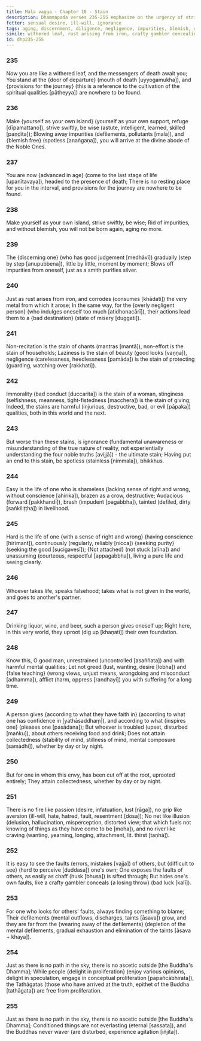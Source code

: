 ```yaml
---
title: Mala vagga - Chapter 18 - Stain
description: Dhammapada verses 235-255 emphasize on the urgency of striving swiftly, not being negligent, discerning gradually, stains of various qualities. A contrast is drawn on the lives of one who is shameless and one with a sense of right and wrong, on finding the faults of others and one's own, and on the path of the Tathāgatas.
fetter: sensual desire, ill-will, ignorance
tags: aging, discernment, diligence, negligence, impurities, blemish, defilements, laziness, immorality, stinginess, giving, shamelessness, sense of right and wrong, envy, passion, aversion, delusion, illusion, craving, fault, proliferation, ascetic, conditioned things, Buddha, Tathāgata, collectedness, impermanence, dhp
simile: withered leaf, rust arising from iron, crafty gambler concealing a losing throw
id: dhp235-255
---
```


### 235

Now you are like a withered leaf,
and the messengers of death await you;
You stand at the \{door of departure} (mouth of death [uyyogamukha]),
and \{provisions for the journey} (this is a reference to the cultivation of the spiritual qualities [pātheyya]) are nowhere to be found.

### 236

Make \{yourself as your own island} (yourself as your own support, refuge [dīpamattano]),
strive swiftly, be wise (astute, intelligent, learned, skilled [paṇḍita]);
Blowing away impurities (defilements, pollutants [mala]), and \{blemish free} (spotless [anaṅgaṇa]),
you will arrive at the divine abode of the Noble Ones.

### 237

You are now \{advanced in age} (come to the last stage of life [upanītavaya]),
headed to the presence of death;
There is no resting place for you in the interval,
and provisions for the journey are nowhere to be found.

### 238

Make yourself as your own island,
strive swiftly, be wise;
Rid of impurities, and without blemish,
you will not be born again, aging no more.

### 239

The \{discerning one} (who has good judgement [medhāvī]) gradually (step by step [anupubbena]),
little by little, moment by moment;
Blows off impurities from oneself,
just as a smith purifies silver.

### 240

Just as rust arises from iron,
and corrodes (consumes [khādati]) the very metal from which it arose;
In the same way, for the \{overly negligent person} (who indulges oneself too much [atidhonacārī]),
their actions lead them to a \{bad destination} (state of misery [duggati]).

### 241

Non-recitation is the stain of chants (mantras [mantā]),
non-effort is the stain of households;
Laziness is the stain of beauty (good looks [vaṇṇa]),
negligence (carelessness, heedlessness [pamāda]) is the stain of protecting (guarding, watching over [rakkhati]).

### 242

Immorality (bad conduct [duccarita]) is the stain of a woman,
stinginess (selfishness, meanness, tight-fistedness [macchera]) is the stain of giving;
Indeed, the stains are harmful (injurious, destructive, bad, or evil [pāpaka]) qualities,
both in this world and the next.

### 243

But worse than these stains,
is ignorance (fundamental unawareness or misunderstanding of the true nature of reality, not experientially understanding the four noble truths [avijjā]) - the ultimate stain;
Having put an end to this stain,
be spotless (stainless [nimmala]), bhikkhus.

### 244

Easy is the life of one who is shameless (lacking sense of right and wrong, without conscience [ahirika]),
brazen as a crow, destructive;
Audacious (forward [pakkhandī]), brash (impudent [pagabbha]),
tainted (defiled, dirty [saṅkiliṭṭha]) in livelihood.

### 245

Hard is the life of one \{with a sense of right and wrong} (having conscience [hirīmant]),
continuously (regularly, reliably [nicca]) \{seeking purity} (seeking the good [sucigavesī]);
\{Not attached} (not stuck [alīna]) and unassuming (courteous, respectful [appagabbha]),
living a pure life and seeing clearly.

### 246

Whoever takes life,
speaks falsehood;
takes what is not given in the world,
and goes to another's partner.

### 247

Drinking liquor, wine, and beer,
such a person gives oneself up;
Right here, in this very world,
they uproot (dig up [khaṇati]) their own foundation.

### 248

Know this, O good man,
unrestrained (uncontrolled [asaññata]) and with harmful mental qualities;
Let not greed (lust, wanting, desire [lobha]) and \{false teaching} (wrong views, unjust means, wrongdoing and misconduct [adhamma]),
afflict (harm, oppress [randhayi]) you with suffering for a long time.

### 249

A person gives \{according to what they have faith in} (according to what one has confidence in [yathāsaddhaṃ]),
and according to what \{inspires one} (pleases one [pasādana]);
But whoever is troubled (upset, disturbed [maṅku]),
about others receiving food and drink;
Does not attain collectedness (stability of mind, stillness of mind, mental composure [samādhi]),
whether by day or by night.

### 250

But for one in whom this envy,
has been cut off at the root, uprooted entirely;
They attain collectedness,
whether by day or by night.

### 251

There is no fire like passion (desire, infatuation, lust [rāga]),
no grip like aversion (ill-will, hate, hatred, fault, resentment [dosa]);
No net like illusion (delusion, hallucination, misperception, distorted view; that which fuels not knowing of things as they have come to be [moha]),
and no river like craving (wanting, yearning, longing, attachment, lit. thirst [taṇhā]).

### 252

It is easy to see the faults (errors, mistakes [vajja]) of others,
but \{difficult to see} (hard to perceive [duddasa]) one's own;
One exposes the faults of others,
as easily as chaff (husk [bhusa]) is sifted through;
But hides one's own faults,
like a crafty gambler conceals \{a losing throw} (bad luck [kalī]).

### 253

For one who looks for others' faults,
always finding something to blame;
Their defilements (mental outflows, discharges, taints [āsava]) grow,
and they are far from the \{wearing away of the defilements} (depletion of the mental defilements, gradual exhaustion and elimination of the taints [āsava + khaya]).

### 254

Just as there is no path in the sky,
there is no ascetic outside [the Buddha's Dhamma];
While people \{delight in proliferation} (enjoy various opinions, delight in speculation, engage in conceptual proliferation [papañcābhirata]),
the Tathāgatas (those who have arrived at the truth, epithet of the Buddha [tathāgata]) are free from proliferation.

### 255

Just as there is no path in the sky,
there is no ascetic outside [the Buddha's Dhamma];
Conditioned things are not everlasting (eternal [sassata]),
and the Buddhas never waver (are disturbed, experience agitation [iñjita]).